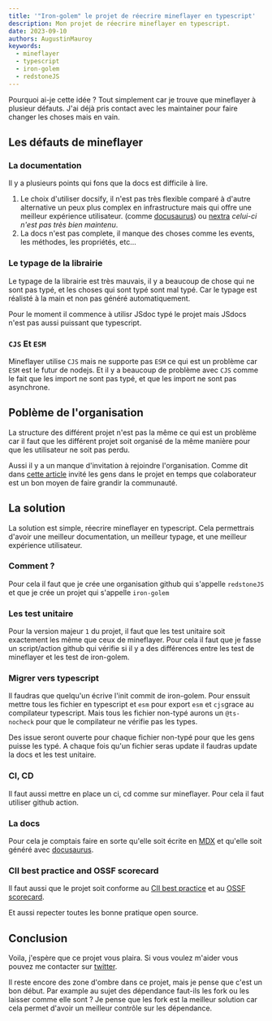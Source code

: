```yaml
---
title: '"Iron-golem" le projet de réecrire mineflayer en typescript'
description: Mon projet de réecrire mineflayer en typescript.
date: 2023-09-10
authors: AugustinMauroy
keywords:
  - mineflayer
  - typescript
  - iron-golem
  - redstoneJS
---
```


Pourquoi ai-je cette idée ? Tout simplement car je trouve que mineflayer à plusieur défauts. J'ai déjà pris contact avec les maintainer pour faire changer les choses mais en vain.

## Les défauts de mineflayer

### La documentation

Il y a plusieurs points qui fons que la docs est difficile à lire.

1. Le choix d'utiliser docsify, il n'est pas très flexible comparé à d'autre alternative un peux plus complex en infrastructure mais qui offre une meilleur expérience utilisateur. (comme [docusaurus](https://docusaurus.io/)) ou [nextra](https://nextra.site/) _celui-ci n'est pas très bien maintenu_.
2. La docs n'est pas complete, il manque des choses comme les events, les méthodes, les propriétés, etc...

### Le typage de la librairie

Le typage de la librairie est très mauvais, il y a beaucoup de chose qui ne sont pas typé, et les choses qui sont typé sont mal typé. Car le typage est réalisté à la main et non pas généré automatiquement.

Pour le moment il commence à utilisr JSdoc typé le projet mais JSdocs n'est pas aussi puissant que typescript.

### `CJS` Et `ESM`

Mineflayer utilise `CJS` mais ne supporte pas `ESM` ce qui est un problème car `ESM` est le futur de nodejs. Et il y a beaucoup de problème avec `CJS` comme le fait que les import ne sont pas typé, et que les import ne sont pas asynchrone.

## Poblème de l'organisation

La structure des différent projet n'est pas la même ce qui est un problème car il faut que les différent projet soit organisé de la même manière pour que les utilisateur ne soit pas perdu.

Aussi il y a un manque d'invitation à rejoindre l'organisation. Comme dit dans [cette article](https://opensource.guide/fr/building-community/#partager-la-propriété-de-votre-projet) invité les gens dans le projet en temps que colaborateur est un bon moyen de faire grandir la communauté.

## La solution

La solution est simple, réecrire mineflayer en typescript. Cela permettrais d'avoir une meilleur documentation, un meilleur typage, et une meilleur expérience utilisateur.

### Comment ?

Pour cela il faut que je crée une organisation github qui s'appelle `redstoneJS` et que je crée un projet qui s'appelle `iron-golem`

### Les test unitaire

Pour la version majeur `1` du projet, il faut que les test unitaire soit exactement les même que ceux de mineflayer. Pour cela il faut que je fasse un script/action github qui vérifie si il y a des différences entre les test de mineflayer et les test de iron-golem.

### Migrer vers typescript

Il faudras que quelqu'un écrive l'init commit de iron-golem. Pour enssuit mettre tous les fichier en typescript et `esm` pour export `esm` et `cjs`grace au compilateur typescript. Mais tous les fichier non-typé aurons un `@ts-nocheck` pour que le compilateur ne vérifie pas les types.

Des issue seront ouverte pour chaque fichier non-typé pour que les gens puisse les typé. A chaque fois qu'un fichier seras update il faudras update la docs et les test unitaire.

### CI, CD

Il faut aussi mettre en place un ci, cd comme sur mineflayer. Pour cela il faut utiliser github action.

### La docs

Pour cela je comptais faire en sorte qu'elle soit écrite en [MDX](https://mdxjs.com/) et qu'elle soit généré avec [docusaurus](https://docusaurus.io/).

### CII best practice and OSSF scorecard

Il faut aussi que le projet soit conforme au [CII best practice](https://bestpractices.coreinfrastructure.org/fr) et au [OSSF scorecard](https://github.com/ossf/scorecard).

Et aussi repecter toutes les bonne pratique open source.

## Conclusion

Voila, j'espère que ce projet vous plaira. Si vous voulez m'aider vous pouvez me contacter sur [twitter](https://twitter.com/AugustinMauroy).

Il reste encore des zone d'ombre dans ce projet, mais je pense que c'est un bon début. Par example au sujet des dépendance faut-ils les fork ou les laisser comme elle sont ? Je pense que les fork est la meilleur solution car cela permet d'avoir un meilleur contrôle sur les dépendance.
